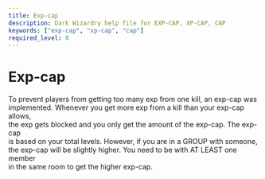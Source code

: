 ```yaml
---
title: Exp-cap
description: Dark Wizardry help file for EXP-CAP, XP-CAP, CAP
keywords: ["exp-cap", "xp-cap", "cap"]
required_level: 0
---
```


# Exp-cap

To prevent players from getting too many exp from one kill, an exp-cap was  
implemented.  Whenever you get more exp from a kill than your exp-cap allows,  
the exp gets blocked and you only get the amount of the exp-cap.  The exp-cap  
is based on your total levels.  However, if you are in a GROUP with someone,  
the exp-cap will be slightly higher.  You need to be with AT LEAST one member  
in the same room to get the higher exp-cap.